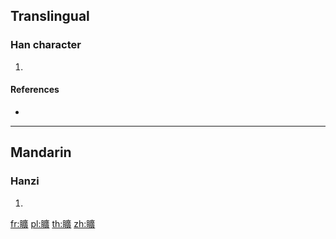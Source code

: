 {{character info/new}}
==Translingual==

===Han character===
{{Han char|rn=109|rad=目|as=15|sn=20|four=60086|canj=BUITC}}

# {{defn|Han|sort=目15}}

====References====
* {{Han ref|kx=0820.130|dkj=23788|dj=1232.050|hdz=42521.050|uh=77CC|ud=30668|bh=F474|bd=62580}}

----

==Mandarin==

===Hanzi===
{{cmn-hanzi|pin=[[kuàng]] ([[kuang4]])|wg=k'uang<sup>4</sup>}}

# {{defn|lang=cmn|sort=目15}}

[[fr:矌]]
[[pl:矌]]
[[th:矌]]
[[zh:矌]]